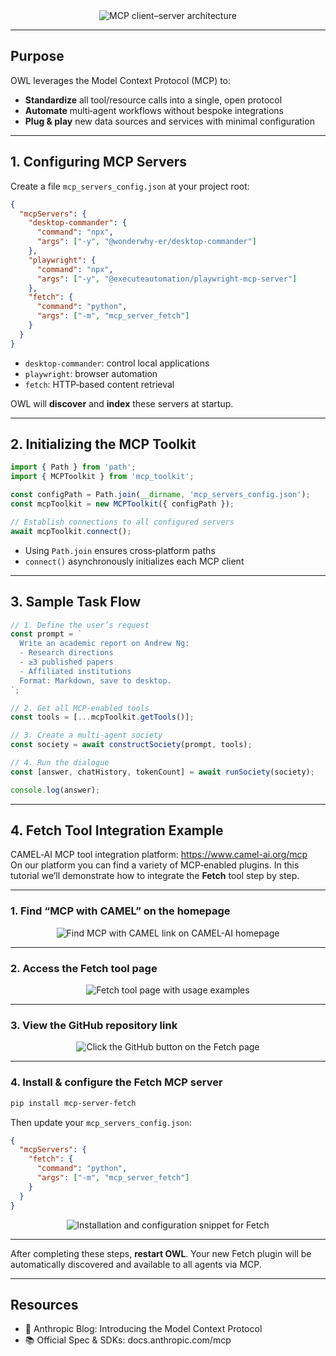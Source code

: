 
<div align="center">
  <img
    src="/docs/images/mcparchicamel.jpeg"
    alt="MCP client–server architecture"
    style={{ maxWidth: '80%', margin: '1rem auto' }}
  />
</div>

---

## Purpose

OWL leverages the Model Context Protocol (MCP) to:

- **Standardize** all tool/resource calls into a single, open protocol  
- **Automate** multi‑agent workflows without bespoke integrations  
- **Plug & play** new data sources and services with minimal configuration  

---

## 1. Configuring MCP Servers

Create a file `mcp_servers_config.json` at your project root:

```json
{
  "mcpServers": {
    "desktop-commander": {
      "command": "npx",
      "args": ["-y", "@wonderwhy-er/desktop-commander"]
    },
    "playwright": {
      "command": "npx",
      "args": ["-y", "@executeautomation/playwright-mcp-server"]
    },
    "fetch": {
      "command": "python",
      "args": ["-m", "mcp_server_fetch"]
    }
  }
}
```

- `desktop-commander`: control local applications  
- `playwright`: browser automation  
- `fetch`: HTTP‑based content retrieval  

OWL will **discover** and **index** these servers at startup.

---

## 2. Initializing the MCP Toolkit

```jsx
import { Path } from 'path';
import { MCPToolkit } from 'mcp_toolkit';

const configPath = Path.join(__dirname, 'mcp_servers_config.json');
const mcpToolkit = new MCPToolkit({ configPath });

// Establish connections to all configured servers
await mcpToolkit.connect();
```

- Using `Path.join` ensures cross‑platform paths  
- `connect()` asynchronously initializes each MCP client

---

## 3. Sample Task Flow

```jsx
// 1. Define the user’s request
const prompt = `
  Write an academic report on Andrew Ng:
  - Research directions
  - ≥3 published papers
  - Affiliated institutions
  Format: Markdown, save to desktop.
`;

// 2. Get all MCP-enabled tools
const tools = [...mcpToolkit.getTools()];

// 3. Create a multi-agent society
const society = await constructSociety(prompt, tools);

// 4. Run the dialogue
const [answer, chatHistory, tokenCount] = await runSociety(society);

console.log(answer);
```

---

## 4. Fetch Tool Integration Example

CAMEL‑AI MCP tool integration platform: <Link href="https://www.camel-ai.org/mcp">https://www.camel-ai.org/mcp</Link>  
On our platform you can find a variety of MCP‑enabled plugins. In this tutorial we’ll demonstrate how to integrate the **Fetch** tool step by step.

---

### 1. Find “MCP with CAMEL” on the homepage  
<div align="center">
  <img
    src="/docs/images/mcp_home.jpeg"
    alt="Find MCP with CAMEL link on CAMEL-AI homepage"
    style={{ maxWidth: '80%', margin: '1rem auto' }}
  />
</div>

---

### 2. Access the Fetch tool page  
<div align="center">
  <img
    src="/docs/images/mcp_toolpage.png"
    alt="Fetch tool page with usage examples"
    style={{ maxWidth: '80%', margin: '1rem auto' }}
  />
</div>

---

### 3. View the GitHub repository link  
<div align="center">
  <img
    src="/docs/images/mcp_github.png"
    alt="Click the GitHub button on the Fetch page"
    style={{ maxWidth: '80%', margin: '1rem auto' }}
  />
</div>

---

### 4. Install & configure the Fetch MCP server  
```bash
pip install mcp-server-fetch
```
Then update your `mcp_servers_config.json`:

```json
{
  "mcpServers": {
    "fetch": {
      "command": "python",
      "args": ["-m", "mcp_server_fetch"]
    }
  }
}
```
<div align="center">
  <img
    src="/docs/images/mcp_config.png"
    alt="Installation and configuration snippet for Fetch"
    style={{ maxWidth: '80%', margin: '1rem auto' }}
  />
</div>

---

After completing these steps, **restart OWL**. Your new Fetch plugin will be automatically discovered and available to all agents via MCP.

---

## Resources

- 📖 Anthropic Blog:  
  <Link href="https://www.anthropic.com/news/model-context-protocol">Introducing the Model Context Protocol</Link>  
- 📚 Official Spec & SDKs:  
  <Link href="https://docs.anthropic.com/en/docs/agents-and-tools/mcp">docs.anthropic.com/mcp</Link>  









